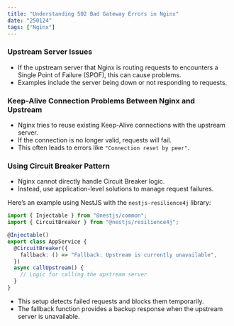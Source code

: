 ```yaml
---
title: "Understanding 502 Bad Gateway Errors in Nginx"
date: "250124"
tags: ["Nginx"]
---
```


### Upstream Server Issues

- If the upstream server that Nginx is routing requests to encounters a Single Point of Failure (SPOF), this can cause problems.
- Examples include the server being down or not responding to requests.

### Keep-Alive Connection Problems Between Nginx and Upstream

- Nginx tries to reuse existing Keep-Alive connections with the upstream server.
- If the connection is no longer valid, requests will fail.
- This often leads to errors like `"Connection reset by peer"`.

### Using Circuit Breaker Pattern

- Nginx cannot directly handle Circuit Breaker logic.
- Instead, use application-level solutions to manage request failures.

Here’s an example using NestJS with the `nestjs-resilience4j` library:

```ts
import { Injectable } from "@nestjs/common";
import { CircuitBreaker } from "@nestjs/resilience4j";

@Injectable()
export class AppService {
  @CircuitBreaker({
    fallback: () => "Fallback: Upstream is currently unavailable",
  })
  async callUpstream() {
    // Logic for calling the upstream server
  }
}
```

- This setup detects failed requests and blocks them temporarily.
- The fallback function provides a backup response when the upstream server is unavailable.
